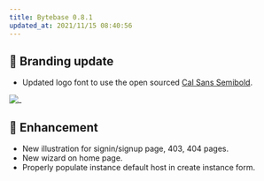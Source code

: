 ```yaml
---
title: Bytebase 0.8.1
updated_at: 2021/11/15 08:40:56
---
```


## 🚀 Branding update

- Updated logo font to use the open sourced [Cal Sans Semibold](https://github.com/calendso/font).

![_](/content/changelog/0.8.1/logo-full.webp)

## 🎄 Enhancement

- New illustration for signin/signup page, 403, 404 pages.
- New wizard on home page.
- Properly populate instance default host in create instance form.

<IncludeBlock url="/docs/get-started/install/install-upgrade"></IncludeBlock>
